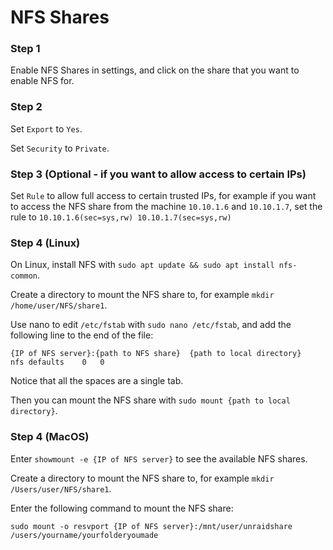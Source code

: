

# NFS Shares
<Steps>

### Step 1
Enable NFS Shares in settings, and click on the share that you want to enable NFS for.

### Step 2
Set `Export` to `Yes`.

Set `Security` to `Private`.

### Step 3 (Optional - if you want to allow access to certain IPs)
Set `Rule` to allow full access to certain trusted IPs, for example if you want to access the NFS share from the machine `10.10.1.6` and `10.10.1.7`, set the rule to `10.10.1.6(sec=sys,rw) 10.10.1.7(sec=sys,rw)`

### Step 4 (Linux)
On Linux, install NFS with `sudo apt update && sudo apt install nfs-common`.

Create a directory to mount the NFS share to, for example `mkdir /home/user/NFS/share1`.

Use nano to edit `/etc/fstab` with `sudo nano /etc/fstab`, and add the following line to the end of the file:

```
{IP of NFS server}:{path to NFS share}  {path to local directory}   nfs defaults    0   0
```

<Callout type="info" emoji="ℹ️">
  Notice that all the spaces are a single tab.
</Callout>

Then you can mount the NFS share with `sudo mount {path to local directory}`.

### Step 4 (MacOS)
Enter `showmount -e {IP of NFS server}` to see the available NFS shares.

Create a directory to mount the NFS share to, for example `mkdir /Users/user/NFS/share1`.

Enter the following command to mount the NFS share:

```
sudo mount -o resvport {IP of NFS server}:/mnt/user/unraidshare /users/yourname/yourfolderyoumade
```

</Steps>